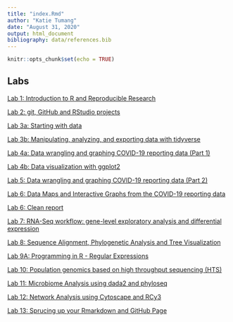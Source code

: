 ```yaml
---
title: "index.Rmd"
author: "Katie Tumang"
date: "August 31, 2020"
output: html_document
bibliography: data/references.bib
---
```


```r
knitr::opts_chunk$set(echo = TRUE)
```

## Labs

[Lab 1: Introduction to R and Reproducible Research](Lab1_KatieTumang2.html)

[Lab 2: git, GitHub and RStudio projects](Lab2_KatieTumang2.html)

[Lab 3a: Starting with data](Lab3_KatieTumang_3a.html)

[Lab 3b: Manipulating, analyzing, and exporting data with tidyverse](Lab3_KatieTumang_3b.html)

[Lab 4a: Data wrangling and graphing COVID-19 reporting data (Part 1)](Lab4_KatieTumang.html)

[Lab 4b: Data visualization with ggplot2](Lab4b_KatieTumang.html)

[Lab 5: Data wrangling and graphing COVID-19 reporting data (Part 2)](Lab5_KatieTumang.html)

[Lab 6: Data Maps and Interactive Graphs from the COVID-19 reporting data](Lab6_KatieTumang.html)

[Lab 6: Clean report](Lab6_KatieTumang_report.html)

[Lab 7: RNA-Seq workflow: gene-level exploratory analysis and differential expression](Lab7_KatieTumang.html)

[Lab 8: Sequence Alignment, Phylogenetic Analysis and Tree Visualization](Lab8_KatieTumang.html)

[Lab 9A: Programming in R - Regular Expressions](Lab9_KatieTumang.html)

[Lab 10: Population genomics based on high throughput sequencing (HTS)](Lab10_KatieTumang.html)

[Lab 11: Microbiome Analysis using dada2 and phyloseq](Lab11_KatieTumang.html)

[Lab 12: Network Analysis using Cytoscape and RCy3](Lab12_KatieTumang.html)

[Lab 13: Sprucing up your Rmarkdown and GitHub Page](Lab12_KatieTumang.html)

